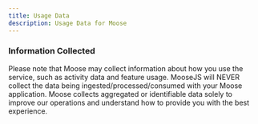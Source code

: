 ```yaml
---
title: Usage Data
description: Usage Data for Moose
---
```


### Information Collected

Please note that Moose may collect information about how you use the service, such as activity data and feature usage. 
MooseJS will NEVER collect the data being ingested/processed/consumed with your Moose application. Moose collects aggregated or identifiable data solely to 
improve our operations and understand how to provide you with the best experience.
